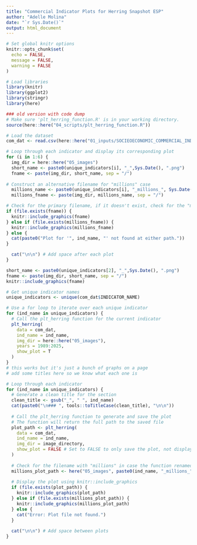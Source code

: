 ```yaml
---
title: "Commercial Indicator Plots for Herring Snapshot ESP"
author: "Adelle Molina"
date: "`r Sys.Date()`"
output: html_document
---
```


```r
# Set global knitr options
knitr::opts_chunk$set(
  echo = FALSE,
  message = FALSE,
  warning = FALSE
)

# Load libraries
library(knitr)
library(ggplot2)
library(stringr)
library(here)
```


```r
### old version with code dump
# Make sure 'plt_herring_function.R' is in your working directory.
source(here::here("04_scripts/plt_herring_function.R"))

# Load the dataset
com_dat <- read.csv(here::here("01_inputs/SOCIEOECONOMIC_COMMERCIAL_INDICATORS_FINAL.csv"), header = T)

```



```r
# Loop through each indicator and display its corresponding plot
for (i in 1:6) {
  img_dir = here::here("05_images")
  short_name <- paste0(unique_indicators[i], "_",Sys.Date(), ".png")
  fname <- paste(img_dir, short_name, sep = "/")
  
# Construct an alternative filename for "millions" case
  millions_name <- paste0(unique_indicators[i], "_millions_", Sys.Date(),  ".png")
  millions_fname <- paste(img_dir, millions_name, sep = "/")

# Check for the primary filename, if it doesn't exist, check for the "millions" version
if (file.exists(fname)) {
  knitr::include_graphics(fname)
} else if (file.exists(millions_fname)) {
  knitr::include_graphics(millions_fname)
} else {
  cat(paste0("Plot for '", ind_name, "' not found at either path."))
}

  cat("\n\n") # Add space after each plot
}
```


```r
short_name <- paste0(unique_indicators[2], "_",Sys.Date(), ".png")
fname <- paste(img_dir, short_name, sep = "/")
knitr::include_graphics(fname)

```



```r

# Get unique indicator names
unique_indicators <- unique(com_dat$INDICATOR_NAME)

# Use a for loop to iterate over each unique indicator
for (ind_name in unique_indicators) {
  # Call the plt_herring function for the current indicator
  plt_herring(
    data = com_dat,
    ind_name = ind_name,
    img_dir = here::here("05_images"),
    years = 1989:2025,
    show_plot = T
  )
} 
# this works but it's just a bunch of graphs on a page
# add some titles here so we know what each one is
```

```r
# Loop through each indicator
for (ind_name in unique_indicators) {
  # Generate a clean title for the section
  clean_title <- gsub("_", " ", ind_name)
  cat(paste0("\n### ", tools::toTitleCase(clean_title), "\n\n"))
  
  # Call the plt_herring function to generate and save the plot
  # The function will return the full path to the saved file
  plot_path <- plt_herring(
    data = com_dat,
    ind_name = ind_name,
    img_dir = image_directory,
    show_plot = FALSE # Set to FALSE to only save the plot, not display it here
  )
  
  # Check for the filename with "millions" in case the function renamed it
  millions_plot_path <- here("05_images", paste0(ind_name, "_millions_", Sys.Date(), ".png"))
  
  # Display the plot using knitr::include_graphics
  if (file.exists(plot_path)) {
    knitr::include_graphics(plot_path)
  } else if (file.exists(millions_plot_path)) {
    knitr::include_graphics(millions_plot_path)
  } else {
    cat("Error: Plot file not found.")
  }
  
  cat("\n\n") # Add space between plots
}
```





